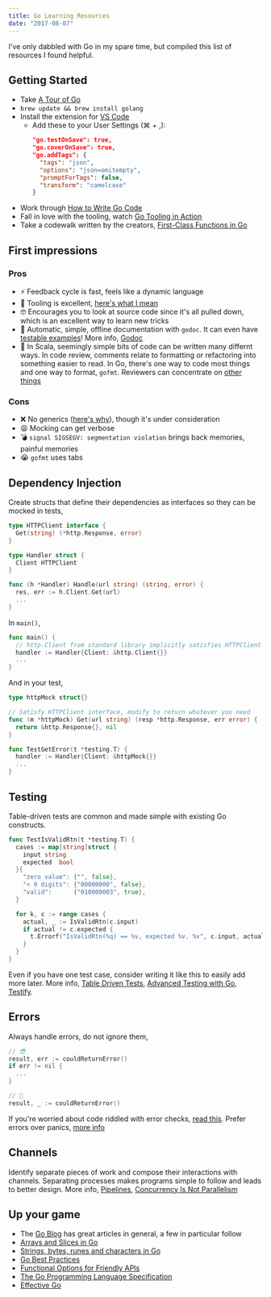 ```yaml
---
title: Go Learning Resources
date: "2017-08-07"
---
```


I've only dabbled with Go in my spare time, but compiled this list of resources I found helpful.

## Getting Started

- Take [A Tour of Go](https://tour.golang.org/welcome/1)
- `brew update && brew install golang`
- Install the extension for [VS Code](https://github.com/golang/vscode-go)
  - Add these to your User Settings (⌘ + ,):
    ```json
    "go.testOnSave": true,
    "go.coverOnSave": true,
    "go.addTags": {
      "tags": "json",
      "options": "json=omitempty",
      "promptForTags": false,
      "transform": "camelcase"
    }
    ```
- Work through [How to Write Go Code](https://golang.org/doc/code.html)
- Fall in love with the tooling, watch [Go Tooling in Action](https://www.youtube.com/watch?v=uBjoTxosSys)
- Take a codewalk written by the creators, [First-Class Functions in Go](https://golang.org/doc/codewalk/functions/)

## First impressions

### Pros

- ⚡ Feedback cycle is fast, feels like a dynamic language
- 🔨 Tooling is excellent, [here's what I mean](https://go.dev/blog/cover)
- 🤓 Encourages you to look at source code since it's all pulled down, which is an excellent way to learn new tricks
- 📖 Automatic, simple, offline documentation with `godoc`. It can even have [testable examples](https://go.dev/blog/examples)! More info, [Godoc](https://go.dev/blog/godoc)
- 📏 In Scala, seemingly simple bits of code can be written many differnt ways. In code review, comments relate to formatting or refactoring into something easier to read. In Go, there's one way to code most things and one way to format, `gofmt`. Reviewers can concentrate on [other things](https://github.com/golang/go/wiki/CodeReviewComments#go-code-review-comments)

### Cons

- ❌ No generics ([here's why](https://golang.org/doc/faq#Why_doesnt_Go_have_feature_X)), though it's under consideration
- 😫 Mocking can get verbose
- 💣 `signal SIGSEGV: segmentation violation` brings back memories, painful memories
- 😭 `gofmt` uses tabs

## Dependency Injection

Create structs that define their dependencies as interfaces so they can be mocked in tests,

```go
type HTTPClient interface {
  Get(string) (*http.Response, error)
}

type Handler struct {
  Client HTTPClient
}

func (h *Handler) Handle(url string) (string, error) {
  res, err := h.Client.Get(url)
  ...
}
```

In `main()`,

```go
func main() {
  // http.Client from standard library implicitly satisfies HTTPClient interface
  handler := Handler{Client: &http.Client{}}
  ...
}
```

And in your test,

```go
type httpMock struct{}

// Satisfy HTTPClient interface, modify to return whatever you need
func (m *httpMock) Get(url string) (resp *http.Response, err error) {
  return &http.Response{}, nil
}

func TestGetError(t *testing.T) {
  handler := Handler{Client: &httpMock{}}
  ...
}
```

## Testing

Table-driven tests are common and made simple with existing Go constructs.

```go
func TestIsValidRtn(t *testing.T) {
  cases := map[string]struct {
    input string
    expected  bool
  }{
    "zero value": {"", false},
    "< 9 digits": {"00000000", false},
    "valid":      {"010000003", true},
  }

  for k, c := range cases {
    actual, _ := IsValidRtn(c.input)
    if actual != c.expected {
      t.Errorf("IsValidRtn(%q) == %v, expected %v. %v", c.input, actual, c.expected, k)
    }
  }
}
```

Even if you have one test case, consider writing it like this to easily add more later. More info, [Table Driven Tests](https://github.com/golang/go/wiki/TableDrivenTests), [Advanced Testing with Go](https://www.youtube.com/watch?v=yszygk1cpEc), [Testify](https://github.com/stretchr/testify).

## Errors

Always handle errors, do not ignore them,

```go
// 😎
result, err := couldReturnError()
if err != nil {
  ...
}

// 🙁
result, _ := couldReturnError()
```

If you're worried about code riddled with error checks, [read this](https://go.dev/blog/errors-are-values). Prefer errors over panics, [more info](https://go.dev/blog/defer-panic-and-recover)

## Channels

Identify separate pieces of work and compose their interactions with channels. Separating processes makes programs simple to follow and leads to better design. More info, [Pipelines](https://go.dev/blog/pipelines), [Concurrency Is Not Parallelism](https://www.youtube.com/watch?v=cN_DpYBzKso)

## Up your game

- The [Go Blog](https://go.dev/blog/index) has great articles in general, a few in particular follow
- [Arrays and Slices in Go](https://go.dev/blog/slices)
- [Strings, bytes, runes and characters in Go](https://go.dev/blog/strings)
- [Go Best Practices](https://peter.bourgon.org/go-best-practices-2016/)
- [Functional Options for Friendly APIs](https://dave.cheney.net/2014/10/17/functional-options-for-friendly-apis)
- [The Go Programming Language Specification](https://golang.org/ref/spec)
- [Effective Go](https://golang.org/doc/effective_go.html)
